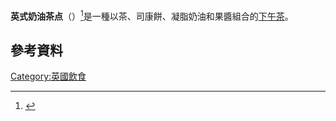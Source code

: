 {{多個問題|
{{Refimprove|time=2017-06-26T00:05:19+00:00}}
{{Expand|time=2017-06-26T00:05:19+00:00}}
{{expert-subject}}
{{Expand language|en}}
}}
{{NoteTA
|1=zh-hans:黄油;zh-hk:牛油;zh-tw:奶油;
}}
{{Infobox prepared food
| name             = 英式奶油茶点
| image            = Devonshire tea.jpg
| caption          = 一種包含[[茶|茶]]、[[司康餅|司康餅]]、[[凝脂奶油|凝脂奶油]]和[[果醬|果醬]]的英式奶油茶點
| country          = [[英格蘭|英格蘭]]
| region           = [[西南英格蘭|西南英格蘭]]
| served           = 茶：熱<br />司康餅：溫<br />凝脂奶油和果醬：常溫下
| main_ingredient  = 茶、司康餅、凝脂奶油和果醬
| variations       = 多樣化
| other            = 屬於一種高熱量的茶點
}}
'''英式奶油茶点'''（{{lang-en|Cream tea、Devonshire tea}}）<ref>{{cite web|url=http://www.bbc.co.uk/devon/news_features/2004/tavistock_cream_tea.shtml|accessdate=2007-01-28|title= Were cream teas "invented" in Tavistock?|date=2004-01-17|publisher=[[BBC|BBC]]}}</ref>是一種以茶、司康餅、凝脂奶油和果醬組合的[[下午茶|下午茶]]。

== 參考資料 ==
{{reflist}}

{{portal box|飲食}}

[[Category:英國飲食|Category:英國飲食]]